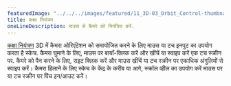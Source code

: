---
featuredImage: "../../../images/featured/11_3D-03_Orbit_Control-thumbnail.png"
title: कक्षा नियंत्रण
oneLineDescription: माउस से कैमरे को नियंत्रित करें.
---

<a href='/reference/#/p5/orbitControl' target="_blank">कक्षा नियंत्रण</a>
3D में कैमरा ओरिएंटेशन को समायोजित करने के लिए माउस या टच इनपुट का उपयोग करता है
स्केच. कैमरा घुमाने के लिए, माउस पर बायाँ-क्लिक करें और खींचें या स्वाइप करें
एक टच स्क्रीन पर. कैमरे को पैन करने के लिए, राइट क्लिक करें और माउस खींचें
या टच स्क्रीन पर एकाधिक अंगुलियों से स्वाइप करें। कैमरा हिलाने के लिए
स्केच के केंद्र के करीब या आगे, स्क्रॉल व्हील का उपयोग करें
माउस पर या टच स्क्रीन पर पिंच इन/आउट करें।